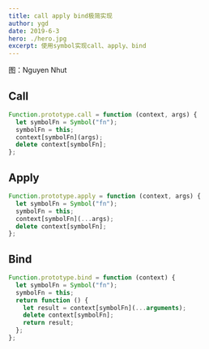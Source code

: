 ```yaml
---
title: call apply bind极简实现
author: ygd
date: 2019-6-3
hero: ./hero.jpg
excerpt: 使用symbol实现call、apply、bind
---
```


<div className={"img-desc"}>图：Nguyen Nhut</div>

## Call

```js
Function.prototype.call = function (context, args) {
  let symbolFn = Symbol("fn");
  symbolFn = this;
  context[symbolFn](args);
  delete context[symbolFn];
};
```
## Apply

```js
Function.prototype.apply = function (context, args) {
  let symbolFn = Symbol("fn");
  symbolFn = this;
  context[symbolFn](...args);
  delete context[symbolFn];
};
```

## Bind

```js
Function.prototype.bind = function (context) {
  let symbolFn = Symbol("fn");
  symbolFn = this;
  return function () {
    let result = context[symbolFn](...arguments);
    delete context[symbolFn];
    return result;
  };
};

```
